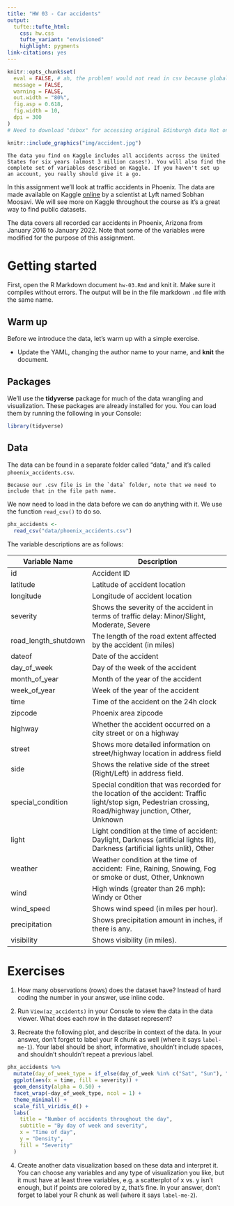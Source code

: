 ```yaml
---
title: "HW 03 - Car accidents"
output: 
  tufte::tufte_html:
    css: hw.css
    tufte_variant: "envisioned"
    highlight: pygments
link-citations: yes
---
```


```r
knitr::opts_chunk$set(
  eval = FALSE, # ah, the problem! would not read in csv because global is set to not actually evaluate (run anything) because these are instructions! 
  message = FALSE,
  warning = FALSE,
  out.width = "80%",
  fig.asp = 0.618,
  fig.width = 10,
  dpi = 300
)
# Need to download "dsbox" for accessing original Edinburgh data Not on CRAN: devtools::install_github("rstudio-education/dsbox")
```

```r
knitr::include_graphics("img/accident.jpg")
```

```marginfigure
The data you find on Kaggle includes all accidents across the United States for six years (almost 3 million cases!). You will also find the complete set of variables described on Kaggle. If you haven't set up an account, you really should give it a go.
```

In this assignment we'll look at traffic accidents in Phoenix.
The data are made available on Kaggle [online](https://www.kaggle.com/datasets/sobhanmoosavi/us-accidents?resource=download) by a scientist at Lyft named Sobhan Moosavi. We will see more on Kaggle throughout the course as it's a great way to find public datasets. 

The data covers all recorded car accidents in Phoenix, Arizona from January 2016 to January 2022. Note that some of the variables were modified for the purpose of this assignment. 

<!-- https://smoosavi.org/datasets/us_accidents -->
<!-- https://www.kaggle.com/datasets/sobhanmoosavi/us-accidents?resource=download -->
<!-- Sobhan Moosavi; Scientist at Lyft, former CSE PhD student at Ohio State University -->

# Getting started

First, open the R Markdown document `hw-03.Rmd` and knit it.
Make sure it compiles without errors.
The output will be in the file markdown `.md` file with the same name.

## Warm up

Before we introduce the data, let's warm up with a simple exercise.

-   Update the YAML, changing the author name to your name, and **knit** the document.

## Packages

We'll use the **tidyverse** package for much of the data wrangling and visualization. 
<!-- and the data lives in the **dsbox** package. -->
These packages are already installed for you.
You can load them by running the following in your Console:

```r
library(tidyverse)
```

## Data

The data can be found in a separate folder called "data," and it's called `phoenix_accidents.csv`. 

```marginfigure
Because our .csv file is in the `data` folder, note that we need to include that in the file path name. 
```

We now need to load in the data before we can do anything with it. We use the function `read_csv()` to do so. 

<!-- Will need to figure out the best way to load in data from RStudio server or directly from Github -->

```r
phx_accidents <- 
  read_csv("data/phoenix_accidents.csv")
```

The variable descriptions are as follows:

| Variable Name        | Description                                                                                                                                                |
|----------------------|------------------------------------------------------------------------------------------------------------------------------------------------------------|
| id                   | Accident ID                                                                                                                                                |
| latitude             | Latitude of accident location                                                                                                                              |
| longitude            | Longitude of accident location                                                                                                                             |
| severity             | Shows the severity of the accident in terms of traffic delay: Minor/Slight, Moderate, Severe                                                                                               |
| road_length_shutdown | The length of the road extent affected by the accident (in miles)                                                                                          |
| dateof               | Date of the accident                                                                                                                                       |
| day_of_week          | Day of the week of the accident                                                                                                                            |
| month_of_year        | Month of the year of the accident                                                                                                                          |
| week_of_year         | Week of the year of the accident                                                                                                                           |
| time                 | Time of the accident on the 24h clock                                                                                                                      |
| zipcode              | Phoenix area zipcode                                                                                                                                        |
| highway              | Whether the accident occurred on a city street or on a highway                                                                                             |
| street               | Shows more detailed information on street/highway location in address field                                                                                                                    |
| side                 | Shows the relative side of the street (Right/Left) in address field.                                                                                       |
| special_condition    | Special condition that was recorded for the location of the accident: Traffic light/stop sign, Pedestrian crossing, Road/highway junction, Other, Unknown  |
| light                | Light condition at the time of accident: Daylight, Darkness (artificial lights lit), Darkness (artificial lights unlit), Other                             |
| weather              | Weather condition at the time of accident:  Fine, Raining, Snowing, Fog or smoke or dust, Other, Unknown                                                   |
| wind                 | High winds (greater than 26 mph): Windy or Other                                                                                                           |
| wind_speed           | Shows wind speed (in miles per hour).                                                                                                                      |
| precipitation           | Shows precipitation amount in inches, if there is any.                                                                                                                      |
| visibility           | Shows visibility (in miles).                                                                                    
# Exercises

1.  How many observations (rows) does the dataset have? Instead of hard coding the number in your answer, use inline code.

1.  Run `View(az_accidents)` in your Console to view the data in the data viewer. What does each row in the dataset represent?

<!-- 🧶 ✅ ⬆️ Knit, *commit, and push your changes to GitHub with an appropriate commit message. Make sure to commit and push all changed files so that your Git pane is cleared up afterwards.* -->

3.  Recreate the following plot, and describe in context of the data. In your answer, don't forget to label your R chunk as well (where it says `label-me-1`). Your label should be short, informative, shouldn't include spaces, and shouldn't shouldn't repeat a previous label.

```r
phx_accidents %>%
  mutate(day_of_week_type = if_else(day_of_week %in% c("Sat", "Sun"), "Weekend", "Weekday")) %>%
  ggplot(aes(x = time, fill = severity)) +
  geom_density(alpha = 0.50) +
  facet_wrap(~day_of_week_type, ncol = 1) +
  theme_minimal() +
  scale_fill_viridis_d() +
  labs(
    title = "Number of accidents throughout the day",
    subtitle = "By day of week and severity",
    x = "Time of day",
    y = "Density",
    fill = "Severity"
  )
```

<!-- 🧶 ✅ ⬆️ Knit, *commit, and push your changes to GitHub with an appropriate commit message. Make sure to commit and push all changed files so that your Git pane is cleared up afterwards.* -->

4.  Create another data visualization based on these data and interpret it. You can choose any variables and any type of visualization you like, but it must have at least three variables, e.g. a scatterplot of x vs. y isn't enough, but if points are colored by z, that's fine. In your answer, don't forget to label your R chunk as well (where it says `label-me-2`).

<!-- 🧶 ✅ ⬆️ Knit, *commit, and push your changes to GitHub with an appropriate commit message. Make sure to commit and push all changed files so that your Git pane is cleared up afterwards and review the md document on GitHub to make sure you're happy with the final state of your work.* -->
